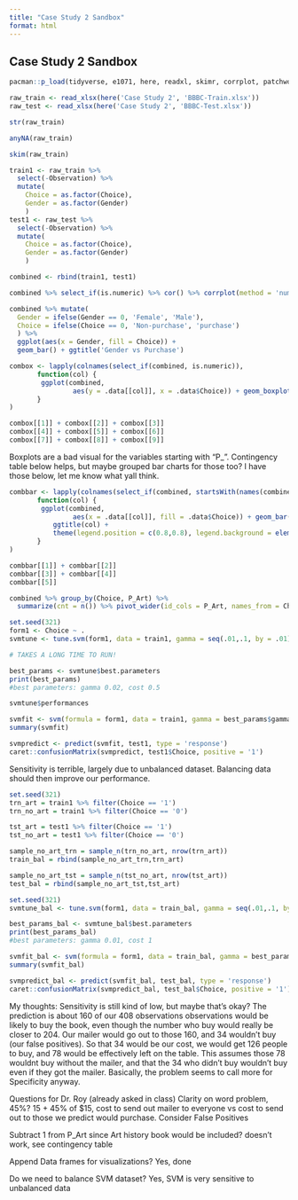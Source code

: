 ```yaml
---
title: "Case Study 2 Sandbox"
format: html
---
```


## Case Study 2 Sandbox

```r
pacman::p_load(tidyverse, e1071, here, readxl, skimr, corrplot, patchwork)

raw_train <- read_xlsx(here('Case Study 2', 'BBBC-Train.xlsx'))
raw_test <- read_xlsx(here('Case Study 2', 'BBBC-Test.xlsx'))
```

```r
str(raw_train)
```
```r
anyNA(raw_train)
```

```r
skim(raw_train)
```

```r
train1 <- raw_train %>% 
  select(-Observation) %>% 
  mutate(
    Choice = as.factor(Choice),
    Gender = as.factor(Gender)
    )
test1 <- raw_test %>% 
  select(-Observation) %>%
  mutate(
    Choice = as.factor(Choice),
    Gender = as.factor(Gender)
    )

combined <- rbind(train1, test1)
```

```r
combined %>% select_if(is.numeric) %>% cor() %>% corrplot(method = 'number')
```

```r
combined %>% mutate(
  Gender = ifelse(Gender == 0, 'Female', 'Male'),
  Choice = ifelse(Choice == 0, 'Non-purchase', 'purchase')
  ) %>% 
  ggplot(aes(x = Gender, fill = Choice)) +
  geom_bar() + ggtitle('Gender vs Purchase')
```

```r
combox <- lapply(colnames(select_if(combined, is.numeric)),
       function(col) {
        ggplot(combined,
                aes(y = .data[[col]], x = .data$Choice)) + geom_boxplot() + ggtitle(col)
       }
)

combox[[1]] + combox[[2]] + combox[[3]]
combox[[4]] + combox[[5]] + combox[[6]]
combox[[7]] + combox[[8]] + combox[[9]]
```

Boxplots are a bad visual for the variables starting with "P_". Contingency table below helps, but maybe grouped bar charts for those too? I have those below, let me know what yall think.

```r
combbar <- lapply(colnames(select_if(combined, startsWith(names(combined), 'P_'))),
       function(col) {
        ggplot(combined,
                aes(x = .data[[col]], fill = .data$Choice)) + geom_bar(position = 'dodge') + 
           ggtitle(col) + 
           theme(legend.position = c(0.8,0.8), legend.background = element_blank())
       }
)

combbar[[1]] + combbar[[2]]
combbar[[3]] + combbar[[4]]
combbar[[5]]
```


```r
combined %>% group_by(Choice, P_Art) %>% 
  summarize(cnt = n()) %>% pivot_wider(id_cols = P_Art, names_from = Choice, values_from = cnt)
```




```r
set.seed(321)
form1 <- Choice ~ .
svmtune <- tune.svm(form1, data = train1, gamma = seq(.01,.1, by = .01), cost = seq(.1, 1, by = .1))
```

```r
# TAKES A LONG TIME TO RUN!

best_params <- svmtune$best.parameters
print(best_params)
#best parameters: gamma 0.02, cost 0.5
```

```r
svmtune$performances
```

```r
svmfit <- svm(formula = form1, data = train1, gamma = best_params$gamma, cost = best_params$cost)
summary(svmfit)
```

```r
svmpredict <- predict(svmfit, test1, type = 'response')
caret::confusionMatrix(svmpredict, test1$Choice, positive = '1')
```
Sensitivity is terrible, largely due to unbalanced dataset. Balancing data should then improve our performance.

```r
set.seed(321)
trn_art = train1 %>% filter(Choice == '1')
trn_no_art = train1 %>% filter(Choice == '0')

tst_art = test1 %>% filter(Choice == '1')
tst_no_art = test1 %>% filter(Choice == '0')

sample_no_art_trn = sample_n(trn_no_art, nrow(trn_art))
train_bal = rbind(sample_no_art_trn,trn_art)

sample_no_art_tst = sample_n(tst_no_art, nrow(tst_art))
test_bal = rbind(sample_no_art_tst,tst_art)
```


```r
set.seed(321)
svmtune_bal <- tune.svm(form1, data = train_bal, gamma = seq(.01,.1, by = .01), cost = seq(.1, 1, by = .1))
```

```r
best_params_bal <- svmtune_bal$best.parameters
print(best_params_bal)
#best parameters: gamma 0.01, cost 1 
```

```r
svmfit_bal <- svm(formula = form1, data = train_bal, gamma = best_params_bal$gamma, cost = best_params_bal$cost)
summary(svmfit_bal)
```

```r
svmpredict_bal <- predict(svmfit_bal, test_bal, type = 'response')
caret::confusionMatrix(svmpredict_bal, test_bal$Choice, positive = '1')
```
My thoughts: Sensitivity is still kind of low, but maybe that's okay? The prediction is about 160 of our 408 observations observations would be likely to buy the book, even though the number who buy would really be closer to 204. Our mailer would go out to those 160, and 34 wouldn't buy (our false positives). So that 34 would be our cost, we would get 126 people to buy, and 78 would be effectively left on the table. This assumes those 78 wouldnt buy without the mailer, and that the 34 who didn't buy wouldn't buy even if they got the mailer. Basically, the problem seems to call more for Specificity anyway.



Questions for Dr. Roy (already asked in class)
Clarity on word problem, 45%? 
15 + 45% of $15, cost to send out mailer to everyone vs cost to send out to those we predict would purchase. Consider False Positives

Subtract 1 from P_Art since Art history book would be included?
doesn't work, see contingency table

Append Data frames for visualizations?
Yes, done

Do we need to balance SVM dataset?
Yes, SVM is very sensitive to unbalanced data